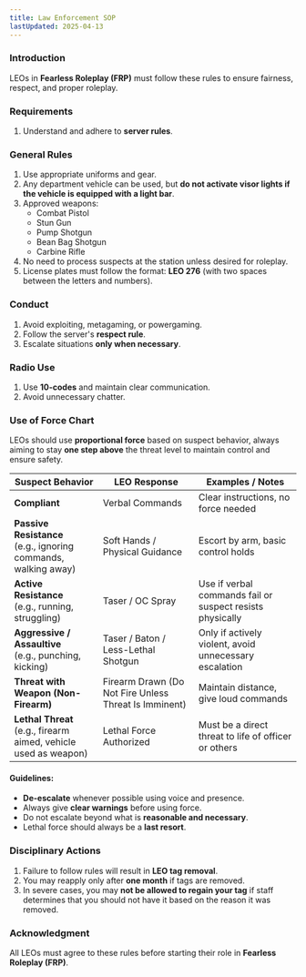 ```yaml
---
title: Law Enforcement SOP
lastUpdated: 2025-04-13
---
```


### **Introduction**

LEOs in **Fearless Roleplay (FRP)** must follow these rules to ensure fairness, respect, and proper roleplay.

### **Requirements**

1. Understand and adhere to **server rules**.

### **General Rules**

1. Use appropriate uniforms and gear.
2. Any department vehicle can be used, but **do not activate visor lights if the vehicle is equipped with a light bar**.
3. Approved weapons:
   - Combat Pistol
   - Stun Gun
   - Pump Shotgun
   - Bean Bag Shotgun
   - Carbine Rifle
4. No need to process suspects at the station unless desired for roleplay.
5. License plates must follow the format: **LEO 276** (with two spaces between the letters and numbers).

### **Conduct**

1. Avoid exploiting, metagaming, or powergaming.
2. Follow the server's **respect rule**.
3. Escalate situations **only when necessary**.

### **Radio Use**

1. Use **10-codes** and maintain clear communication.
2. Avoid unnecessary chatter.

### **Use of Force Chart**

LEOs should use **proportional force** based on suspect behavior, always aiming to stay **one step above** the threat level to maintain control and ensure safety.

| **Suspect Behavior**                                                 | **LEO Response**                                      | **Examples / Notes**                                      |
| -------------------------------------------------------------------- | ----------------------------------------------------- | --------------------------------------------------------- |
| **Compliant**                                                        | Verbal Commands                                       | Clear instructions, no force needed                       |
| **Passive Resistance**<br />(e.g., ignoring commands, walking away)  | Soft Hands / Physical Guidance                        | Escort by arm, basic control holds                        |
| **Active Resistance**<br />(e.g., running, struggling)               | Taser / OC Spray                                      | Use if verbal commands fail or suspect resists physically |
| **Aggressive / Assaultive**<br />(e.g., punching, kicking)           | Taser / Baton / Less-Lethal Shotgun                   | Only if actively violent, avoid unnecessary escalation    |
| **Threat with Weapon (Non-Firearm)**                                 | Firearm Drawn (Do Not Fire Unless Threat Is Imminent) | Maintain distance, give loud commands                     |
| **Lethal Threat**<br />(e.g., firearm aimed, vehicle used as weapon) | Lethal Force Authorized                               | Must be a direct threat to life of officer or others      |

#### **Guidelines:**

- **De-escalate** whenever possible using voice and presence.
- Always give **clear warnings** before using force.
- Do not escalate beyond what is **reasonable and necessary**.
- Lethal force should always be a **last resort**.

### **Disciplinary Actions**

1. Failure to follow rules will result in **LEO tag removal**.
2. You may reapply only after **one month** if tags are removed.
3. In severe cases, you may **not be allowed to regain your tag** if staff determines that you should not have it based on the reason it was removed.

### **Acknowledgment**

All LEOs must agree to these rules before starting their role in **Fearless Roleplay (FRP)**.
